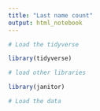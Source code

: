 ```yaml
---
title: "Last name count"
output: html_notebook
---
```


```r
# Load the tidyverse

library(tidyverse)

```

```r
# load other libraries

library(janitor)

```

```r

# Load the data

```

